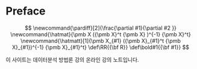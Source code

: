 # Preface {.unnumbered}

::: {.content-hidden when-format="pdf"}
$$
 \newcommand{\pardiff}[2]{\frac{\partial #1}{\partial #2 }}
 \newcommand{\hatmat}{\pmb X ({\pmb X}^t {\pmb X} )^{-1} {\pmb X}^t}
 \newcommand{\hatmatt}[1]{\pmb X_{#1} ({\pmb X}_{#1}^t {\pmb X}_{#1})^{-1} {\pmb X}_{#1}^t}
 \def\RR{{\bf R}}
 \def\bold#1{{\bf #1}}
$$
:::

이 사이트는 데이터분석 방법론 강의 온라인 강의 노트입니다.

